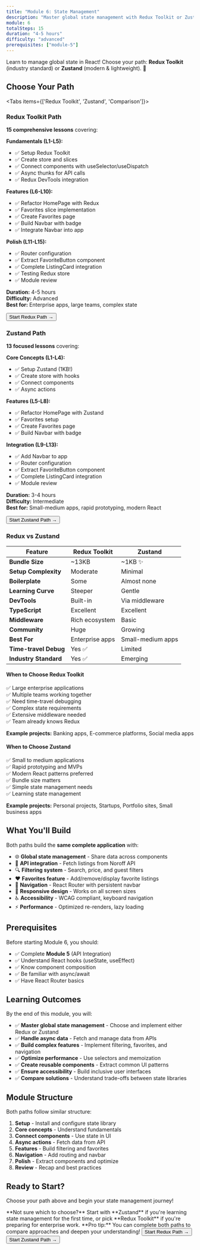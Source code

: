 ```yaml
---
title: "Module 6: State Management"
description: "Master global state management with Redux Toolkit or Zustand"
module: 6
totalSteps: 15
duration: "4-5 hours"
difficulty: "advanced"
prerequisites: ["module-5"]
---
```




Learn to manage global state in React! Choose your path: **Redux Toolkit** (industry standard) or **Zustand** (modern & lightweight). 🌟

## Choose Your Path

<Tabs items={['Redux Toolkit', 'Zustand', 'Comparison']}>

<Tab value="Redux Toolkit">

### Redux Toolkit Path

**15 comprehensive lessons** covering:

**Fundamentals (L1-L5):**
- ✅ Setup Redux Toolkit
- ✅ Create store and slices
- ✅ Connect components with useSelector/useDispatch
- ✅ Async thunks for API calls
- ✅ Redux DevTools integration

**Features (L6-L10):**
- ✅ Refactor HomePage with Redux
- ✅ Favorites slice implementation
- ✅ Create Favorites page
- ✅ Build Navbar with badge
- ✅ Integrate Navbar into app

**Polish (L11-L15):**
- ✅ Router configuration
- ✅ Extract FavoriteButton component
- ✅ Complete ListingCard integration
- ✅ Testing Redux store
- ✅ Module review

**Duration:** 4-5 hours  
**Difficulty:** Advanced  
**Best for:** Enterprise apps, large teams, complex state

  <Link href="/docs/react/m6/redux">
   <Button asChild>
      Start Redux Path →
   </Button>
  </Link>

</Tab>

<Tab value="Zustand">

### Zustand Path

**13 focused lessons** covering:

**Core Concepts (L1-L4):**
- ✅ Setup Zustand (1KB!)
- ✅ Create store with hooks
- ✅ Connect components
- ✅ Async actions

**Features (L5-L8):**
- ✅ Refactor HomePage with Zustand
- ✅ Favorites setup
- ✅ Create Favorites page
- ✅ Build Navbar with badge

**Integration (L9-L13):**
- ✅ Add Navbar to app
- ✅ Router configuration
- ✅ Extract FavoriteButton component
- ✅ Complete ListingCard integration
- ✅ Module review

**Duration:** 3-4 hours  
**Difficulty:** Intermediate  
**Best for:** Small-medium apps, rapid prototyping, modern React

  <Link href="/docs/react/m6/zustand">
   <Button asChild>
      Start Zustand Path →
   </Button>
   </Link>

</Tab>

<Tab value="Comparison">

### Redux vs Zustand

| Feature | Redux Toolkit | Zustand |
|---------|--------------|---------|
| **Bundle Size** | ~13KB | ~1KB ✨ |
| **Setup Complexity** | Moderate | Minimal |
| **Boilerplate** | Some | Almost none |
| **Learning Curve** | Steeper | Gentle |
| **DevTools** | Built-in | Via middleware |
| **TypeScript** | Excellent | Excellent |
| **Middleware** | Rich ecosystem | Basic |
| **Community** | Huge | Growing |
| **Best For** | Enterprise apps | Small-medium apps |
| **Time-travel Debug** | Yes ✅ | Limited |
| **Industry Standard** | Yes ✅ | Emerging |

#### When to Choose Redux Toolkit

✅ Large enterprise applications  
✅ Multiple teams working together  
✅ Need time-travel debugging  
✅ Complex state requirements  
✅ Extensive middleware needed  
✅ Team already knows Redux  

**Example projects:** Banking apps, E-commerce platforms, Social media apps

#### When to Choose Zustand

✅ Small to medium applications  
✅ Rapid prototyping and MVPs  
✅ Modern React patterns preferred  
✅ Bundle size matters  
✅ Simple state management needs  
✅ Learning state management  

**Example projects:** Personal projects, Startups, Portfolio sites, Small business apps

</Tab>

</Tabs>

## What You'll Build

Both paths build the **same complete application** with:

- 🌐 **Global state management** - Share data across components
- 📡 **API integration** - Fetch listings from Noroff API
- 🔍 **Filtering system** - Search, price, and guest filters
- ❤️ **Favorites feature** - Add/remove/display favorite listings
- 🧭 **Navigation** - React Router with persistent navbar
- 📱 **Responsive design** - Works on all screen sizes
- ♿ **Accessibility** - WCAG compliant, keyboard navigation
- ⚡ **Performance** - Optimized re-renders, lazy loading

## Prerequisites

Before starting Module 6, you should:

- ✅ Complete **Module 5** (API Integration)
- ✅ Understand React hooks (useState, useEffect)
- ✅ Know component composition
- ✅ Be familiar with async/await
- ✅ Have React Router basics

## Learning Outcomes

By the end of this module, you will:

- ✅ **Master global state management** - Choose and implement either Redux or Zustand
- ✅ **Handle async data** - Fetch and manage data from APIs
- ✅ **Build complex features** - Implement filtering, favorites, and navigation
- ✅ **Optimize performance** - Use selectors and memoization
- ✅ **Create reusable components** - Extract common UI patterns
- ✅ **Ensure accessibility** - Build inclusive user interfaces
- ✅ **Compare solutions** - Understand trade-offs between state libraries

## Module Structure

Both paths follow similar structure:

1. **Setup** - Install and configure state library
2. **Core concepts** - Understand fundamentals
3. **Connect components** - Use state in UI
4. **Async actions** - Fetch data from API
5. **Features** - Build filtering and favorites
6. **Navigation** - Add routing and navbar
7. **Polish** - Extract components and optimize
8. **Review** - Recap and best practices

## Ready to Start?

Choose your path above and begin your state management journey!

<Callout type="info">
**Not sure which to choose?** Start with **Zustand** if you're learning state management for the first time, or pick **Redux Toolkit** if you're preparing for enterprise work.
</Callout>

<Callout type="tip">
**Pro tip:** You can complete both paths to compare approaches and deepen your understanding!
</Callout>


<Card className="flex justify-center">
   <Link href="/docs/react/m6/redux">
      <Button className="mx-2" asChild>
         Start Redux Path →
      </Button>
   </Link>
   <Link href="/docs/react/m6/zustand">
      <Button variant="secondary" className="mx-2" asChild>
         Start Zustand Path →
      </Button>
   </Link>
</Card>

   
